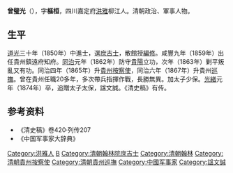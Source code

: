 '''曾璧光'''（{{bd|？||1875年|catIdx=Z曾}}），字'''樞桓'''，四川嘉定府[[洪雅|洪雅]]柳江人。清朝政治、軍事人物。<!---[[曾國藩|曾國藩]]的親戚，[[父親|父親]]是裁縫，[[母親|母親]]是[[張帶江|張帶江]]傭人，自己是看牛仔。因為好學在學館偷聽[[張帶江|張帶江]]教書，老師見他好學所以免費教他。之後士紳[[曾佑祚|曾佑祚]]資助他。曾璧光因此中[[進士|進士]]。在《[[中國軍事家大辭典|中國軍事家大辭典]]》，曾璧光列為[[軍事家|軍事家]]。--->

== 生平 ==
[[道光|道光]]三十年（1850年）中進士，選[[庶吉士|庶吉士]]，散館授[[編修|編修]]。咸豐九年（1859年）出任貴州鎮遠府知府。[[同治|同治]]元年（1862年）防守[[貴陽|貴陽]]立功，次年（1863年）剿平叛亂又有功。同治四年（1865年）升[[貴州|貴州]][[按察使|按察使]]，同治六年（1867年）升貴州[[巡撫|巡撫]]。曾在貴州任職20多年，多次帶兵指揮作戰，長勝無異。加太子少保。[[光緒|光緒]]元年（1874年）卒，追贈太子太保，諡文誠。《清史稿》有传。

== 参考资料 ==
*《清史稿》卷420·列传207
*《中国军事家大辞典》

{{道光三十年庚戌科殿试金榜}}

{{Authority control}}

{{DEFAULTSORT:Zeng曾}}
[[Category:洪雅人|Category:洪雅人]]
[[Category:曾姓|B]]
[[Category:清朝翰林院庶吉士|Category:清朝翰林院庶吉士]]
[[Category:清朝翰林|Category:清朝翰林]]
[[Category:清朝貴州按察使|Category:清朝貴州按察使]]
[[Category:清朝貴州巡撫|Category:清朝貴州巡撫]]
[[Category:中國军事家|Category:中國军事家]]
[[Category:諡文誠|Category:諡文誠]]